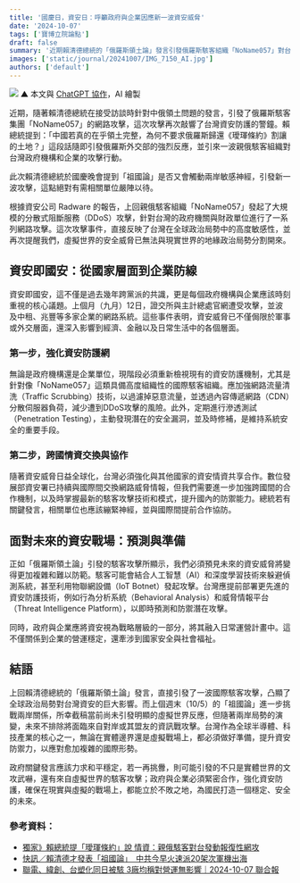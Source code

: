 ```yaml
---
title: '國慶日，資安日：呼籲政府與企業因應新一波資安威脅'
date: '2024-10-07'
tags: ['寶博立院論點']
draft: false
summary: '近期賴清德總統的「俄羅斯領土論」發言引發俄羅斯駭客組織「NoName057」對台灣政府與企業的網路攻擊，凸顯了資安即國安的重要性。本文呼籲政府和企業應加強網路防禦措施，如網路流量清洗技術和滲透測試，並強化跨國情資交換以應對未來更複雜的資安威脅。同時國慶晚會賴清德總統提到「祖國論」對兩岸關係帶來新一波潛在挑戰，筆者提醒台灣應提升資安防禦，確保國家安全和穩定發展。'
images: ['static/journal/20241007/IMG_7150_AI.jpg']
authors: ['default']
---
```


![](/static/journal/20241007/IMG_7150_AI.jpg)
▲ 本文與 [ChatGPT 協作](https://chatgpt.com/share/67033723-2de8-8000-a78c-417faf595b96)，AI 繪製

近期，隨著賴清德總統在接受訪談時針對中俄領土問題的發言，引發了俄羅斯駭客集團「NoName057」的網路攻擊，這次攻擊再次敲響了台灣資安防護的警鐘。賴總統提到：「中國若真的在乎領土完整，為何不要求俄羅斯歸還《璦琿條約》割讓的土地？」這段話隨即引發俄羅斯外交部的強烈反應，並引來一波親俄駭客組織對台灣政府機構和企業的攻擊行動。

此次賴清德總統於國慶晚會提到「祖國論」是否又會觸動兩岸敏感神經，引發新一波攻擊，這點絕對有需相關單位嚴陣以待。

根據資安公司 Radware 的報告，上回親俄駭客組織「NoName057」發起了大規模的分散式阻斷服務（DDoS）攻擊，針對台灣的政府機關與財政單位進行了一系列網路攻擊。這次攻擊事件，直接反映了台灣在全球政治局勢中的高度敏感性，並再次提醒我們，虛擬世界的安全威脅已無法與現實世界的地緣政治局勢分割開來。

## 資安即國安：從國家層面到企業防線
資安即國安，這不僅是過去幾年跨黨派的共識，更是每個政府機構與企業應該時刻重視的核心議題。上個月（九月）12日，證交所與主計總處官網遭受攻擊，並波及中租、兆豐等多家企業的網路系統。這些事件表明，資安威脅已不僅侷限於軍事或外交層面，還深入影響到經濟、金融以及日常生活中的各個層面。

### 第一步，強化資安防護網
無論是政府機構還是企業單位，現階段必須重新檢視現有的資安防護機制，尤其是針對像「NoName057」這類具備高度組織性的國際駭客組織。應加強網路流量清洗（Traffic Scrubbing）技術，以過濾掉惡意流量，並透過內容傳遞網路（CDN）分散伺服器負荷，減少遭到DDoS攻擊的風險。此外，定期進行滲透測試（Penetration Testing），主動發現潛在的安全漏洞，並及時修補，是維持系統安全的重要手段。

### 第二步，跨國情資交換與協作
隨著資安威脅日益全球化，台灣必須強化與其他國家的資安情資共享合作。數位發展部資安署已持續與國際間交換網路威脅情報，但我們需要進一步加強跨國間的合作機制，以及時掌握最新的駭客攻擊技術和模式，提升國內的防禦能力。總統若有關鍵發言，相關單位也應該繃緊神經，並與國際間提前合作協防。

## 面對未來的資安戰場：預測與準備
正如「俄羅斯領土論」引發的駭客攻擊所顯示，我們必須預見未來的資安威脅將變得更加複雜和難以防範。駭客可能會結合人工智慧（AI）和深度學習技術來躲避偵測系統，甚至利用物聯網設備（IoT Botnet）發起攻擊。台灣應提前部署更先進的資安防護技術，例如行為分析系統（Behavioral Analysis）和威脅情報平台（Threat Intelligence Platform），以即時預測和防禦潛在攻擊。

同時，政府與企業應將資安視為戰略層級的一部分，將其融入日常運營計畫中。這不僅關係到企業的營運穩定，還牽涉到國家安全與社會福祉。

## 結語
上回賴清德總統的「俄羅斯領土論」發言，直接引發了一波國際駭客攻擊，凸顯了全球政治局勢對台灣資安的巨大影響。而上個週末（10/5）的「祖國論」進一步挑戰兩岸關係，所幸截稿當前尚未引發明顯的虛擬世界反應，但隨著兩岸局勢的演變，未來不排除將面臨來自對岸或其盟友的資訊戰攻擊。台灣作為全球半導體、科技產業的核心之一，無論在實體邊界還是虛擬戰場上，都必須做好準備，提升資安防禦力，以應對愈加複雜的國際形勢。

政府關鍵發言應該力求和平穩定，若一再挑釁，則可能引發的不只是實體世界的文攻武嚇，還有來自虛擬世界的駭客攻擊；政府與企業必須緊密合作，強化資安防護，確保在現實與虛擬的戰場上，都能立於不敗之地，為國民打造一個穩定、安全的未來。

### 參考資料：

- [獨家》賴總統提「璦琿條約」說 情資：親俄駭客對台發動報復性網攻](https://ec.ltn.com.tw/article/breakingnews/4795728)
- [快訊／賴清德才發表「祖國論」　中共今早火速派20架次軍機出海](https://www.ettoday.net/news/20241006/2830064.htm)
- [聯電、緯創、台塑化同日被駭 3廠均稱對營運無影響｜2024-10-07 聯合報](https://udn.com/news/story/7240/8274502)
